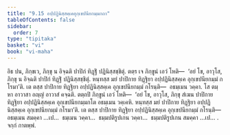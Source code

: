 ```yaml
---
title: "9.15 อปฺปฏินิสฺสคฺเคอุกฺเขปนียกมฺมกถา"
tableOfContents: false
sidebar:
  order: 7
type: "tipitaka"
basket: "vi"
book: "vi-maha"
---
```



<DynamicBreadcrumb />

<Division number="417" book="vi-maha">

<Paragraph number="1856" book="vi-maha">
อิธ ปน, ภิกฺขเว, ภิกฺขุ น อิจฺฉติ ปาปิกํ ทิฏฺฐิํ ปฏินิสฺสชฺชิตุํ. ตตฺร เจ ภิกฺขูนํ เอวํ โหติ—  ‘อยํ โข, อาวุโส, ภิกฺขุ น อิจฺฉติ ปาปิกํ ทิฏฺฐิํ ปฏินิสฺสชฺชิตุํ. หนฺทสฺส มยํ ปาปิกาย ทิฏฺฐิยา อปฺปฏินิสฺสคฺเค อุกฺเขปนียกมฺมํ กโรมา’ติ. เต ตสฺส ปาปิกาย ทิฏฺฐิยา อปฺปฏินิสฺสคฺเค อุกฺเขปนียกมฺมํ กโรนฺติ—  อธมฺเมน วคฺคา. โส ตมฺหา อาวาสา อญฺญํ อาวาสํ คจฺฉติ. ตตฺถปิ ภิกฺขูนํ เอวํ โหติ—  ‘อยํ โข, อาวุโส, ภิกฺขุ สํเฆน ปาปิกาย ทิฏฺฐิยา อปฺปฏินิสฺสคฺเค อุกฺเขปนียกมฺมกโต อธมฺเมน วคฺเคหิ. หนฺทสฺส มยํ ปาปิกาย ทิฏฺฐิยา อปฺปฏินิสฺสคฺเค อุกฺเขปนียกมฺมํ กโรมา’ติ. เต ตสฺส ปาปิกาย ทิฏฺฐิยา อปฺปฏินิสฺสคฺเค อุกฺเขปนียกมฺมํ กโรนฺติ—  อธมฺเมน สมคฺคา …เป…  ธมฺเมน วคฺคา…  ธมฺมปติรูปเกน วคฺคา…  ธมฺมปติรูปเกน สมคฺคา …เป… .

</Paragraph>
</Division>

<Paragraph number="1857" type="center" book="vi-maha">
จกฺกํ กาตพฺพํ.
</Paragraph>